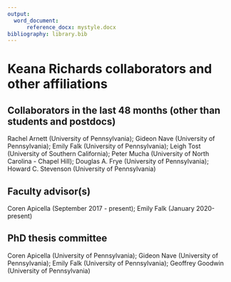 ```yaml
---
output:
  word_document: 
      reference_docx: mystyle.docx
bibliography: library.bib
---
```


# Keana Richards collaborators and other affiliations

## Collaborators in the last 48 months (other than students and postdocs)
Rachel Arnett (University of Pennsylvania); Gideon Nave (University of Pennsylvania); Emily Falk (University of Pennsylvania); Leigh Tost (University of Southern California); Peter Mucha (University of North Carolina - Chapel Hill); Douglas A. Frye (University of Pennsylvania); Howard C. Stevenson (University of Pennsylvania)

## Faculty advisor(s)
Coren Apicella (September 2017 - present); Emily Falk (January 2020-present)

## PhD thesis committee
Coren Apicella (University of Pennsylvania); Gideon Nave (University of Pennsylvania); Emily Falk (University of Pennsylvania); Geoffrey Goodwin (University of Pennsylvania) 